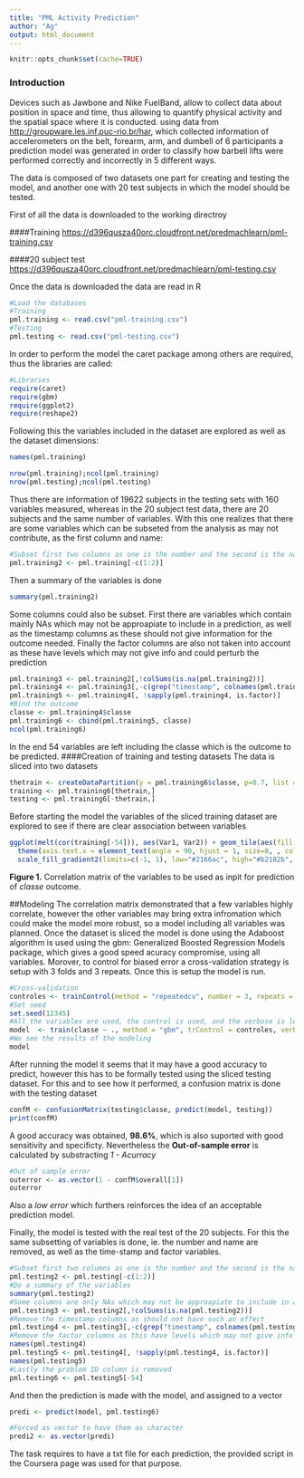 ```yaml
---
title: "PML Activity Prediction"
author: "Ag"
output: html_document
---
```

```r
knitr::opts_chunk$set(cache=TRUE)
```

### Introduction

Devices such as Jawbone and Nike FuelBand, allow to collect data about position in space and time, thus allowing to quantify physical activity and the spatial space where it is conducted. using data from <http://groupware.les.inf.puc-rio.br/har>, which collected information of accelerometers on the belt, forearm, arm, and dumbell of 6 participants a prediction model was generated in order to classify how barbell lifts were performed correctly and incorrectly in 5 different ways. 

The data is composed of two datasets one part for creating and testing the model, and another one with 20 test subjects in which the model should be tested.

First of all the data is downloaded to the working directroy

####Training
<https://d396qusza40orc.cloudfront.net/predmachlearn/pml-training.csv>

####20 subject test
<https://d396qusza40orc.cloudfront.net/predmachlearn/pml-testing.csv>

Once the data is downloaded the data are read in R

```r
#Load the databases
#Training
pml.training <- read.csv("pml-training.csv")
#Testing
pml.testing <- read.csv("pml-testing.csv")
```

In order to perform the model the caret package among others are required, thus the libraries are called:
```r
#Libraries
require(caret)
require(gbm)
require(ggplot2)
require(reshape2)
```
Following this the variables included in the dataset are explored as well as the dataset dimensions:
```r
names(pml.training)
```
```r
nrow(pml.training);ncol(pml.training)
nrow(pml.testing);ncol(pml.testing)
```

Thus there are information of 19622 subjects in the testing sets with 160 variables measured, whereas in the 20 subject test data, there are 20 subjects and the same number of variables. With this one realizes that there are some variables which can be subseted from the analysis as may not contribute, as the first column and name:
```r
#Subset first two columns as one is the number and the second is the name of the user
pml.training2 <- pml.training[-c(1:2)]
```
Then a summary of the variables is done
```r
summary(pml.training2)
```
Some columns could also be subset. First there are variables which contain mainly NAs which may not be approapiate to include in a prediction, as well as the timestamp columns as these should not give information for the outcome needed. Finally the factor columns are also not taken into account as these have levels which may not give info and could perturb the prediction
```r
pml.training3 <- pml.training2[,!colSums(is.na(pml.training2))]
pml.training4 <- pml.training3[,-c(grep("timestamp", colnames(pml.training3)))]
pml.training5 <- pml.training4[, !sapply(pml.training4, is.factor)]
#Bind the outcome
classe <- pml.training4$classe
pml.training6 <- cbind(pml.training5, classe)
ncol(pml.training6)
```
In the end 54 variables are left including the classe which is the outcome to be predicted.
####Creation of training and testing datasets
The data is sliced into two datasets
```r
thetrain <- createDataPartition(y = pml.training6$classe, p=0.7, list = FALSE)
training <- pml.training6[thetrain,]
testing <- pml.training6[-thetrain,]
```
Before starting the model the variables of the sliced training dataset are explored to see if there are clear association between variables
``` r
ggplot(melt(cor(training[-54])), aes(Var1, Var2)) + geom_tile(aes(fill = value)) + 
  theme(axis.text.x = element_text(angle = 90, hjust = 1, size=8, , colour="black"), axis.title.x=element_blank(), axis.title.y=element_blank(), axis.text.y = element_text(size=8, colour="black")) + 
  scale_fill_gradient2(limits=c(-1, 1), low="#2166ac", high="#b2182b", name = "Correlation")
````

**Figure 1.** Correlation matrix of the variables to be used as inpit for prediction of *classe* outcome.

##Modeling
The correlation matrix demonstrated that a few variables highly correlate, however the other variables may bring extra infromation which could make the model more robust, so a model including all variables was planned. Once the dataset is sliced the model is done using the Adaboost algorithm is used using the gbm: Generalized Boosted Regression Models package, which gives a good speed acuracy compromise, using all variables. Morover, to control for biased error a cross-validation strategy is setup with 3 folds and 3 repeats. Once this is setup the model is run.
```r
#Cross-validation
controles <- trainControl(method = "repeatedcv", number = 3, repeats = 3)
#Set seed
set.seed(12345)
#All the variables are used, the control is used, and the verbose is left to false for the high output
model  <- train(classe ~ ., method = "gbm", trControl = controles, verbose = FALSE, data = training)
#We see the results of the modeling
model
```
After running the model it seems that it may have a good accuracy to predict, however this has to be formally tested using the sliced testing dataset. For this and to see how it performed, a confusion matrix is done with the testing dataset
```r
confM <- confusionMatrix(testing$classe, predict(model, testing))
print(confM)
```
A good accuracy was obtained, **98.6%**, which is also suported with good sensitivity and specificty. Nevertheless the **Out-of-sample error** is calculated by substracting *1 - Acurracy*
```r
#Out of sample error
outerror <- as.vector(1 - confM$overall[1])
outerror
```
Also a *low error* which furthers reinforces the idea of an acceptable prediction model.

Finally, the model is tested with the real test of the 20 subjects. For this the same subsetting of variables is done, ie. the number and name are removed, as well as the time-stamp and factor variables.
```r
#Subset first two columns as one is the number and the second is the name of the user
pml.testing2 <- pml.testing[-c(1:2)]
#Do a summary of the variables
summary(pml.testing2)
#Some columns are only NAs which may not be approapiate to include in a prediction, subset those
pml.testing3 <- pml.testing2[,!colSums(is.na(pml.testing2))]
#Remove the timestamp columns as should not have such an effect
pml.testing4 <- pml.testing3[,-c(grep("timestamp", colnames(pml.testing3)))]
#Remove the factor columns as this have levels which may not give info and could perturb the prediction #DIV/0, , but keep the outcome
names(pml.testing4)
pml.testing5 <- pml.testing4[, !sapply(pml.testing4, is.factor)]
names(pml.testing5)
#Lastly the problem ID column is removed
pml.testing6 <- pml.testing5[-54]
```
And then the prediction is made with the model, and assigned to a vector
```r
predi <- predict(model, pml.testing6)
```
```r
#Forced as vector to have them as character
predi2 <- as.vector(predi)
```

The task requires to have a txt file for each prediction, the provided script in the Coursera page was used for that purpose.